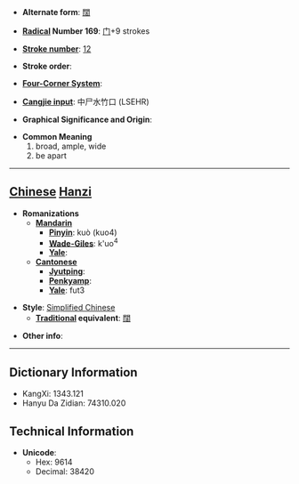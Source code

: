 * '''Alternate form''': [[闊]]

* '''[[Wiktionary:Chinese radical index| Radical]] Number 169''': [[Wiktionary:Chinese radical index 门|门]]+9 strokes

* '''[[Wiktionary:Chinese total strokes index|Stroke number]]''': [[Wiktionary:Chinese total strokes index 12|12]]

* '''Stroke order''': 

* '''[[Wiktionary:Chinese four corner index|Four-Corner System]]''': 

* '''[[Wiktionary:Chinese Cangjie index|Cangjie input]]''': 中尸水竹口 (LSEHR)

* '''Graphical Significance and Origin''': 

* '''Common Meaning'''
*#broad, ample, wide
*# be apart


----

== [[Chinese]] [[Hanzi]] ==

* '''Romanizations'''
** '''[[Mandarin]]'''
*** '''[[Pinyin]]''': kuò (kuo4)
*** '''[[Wade-Giles]]''': k'uo<sup>4</sup>
*** '''[[Yale]]''': 
** '''[[Cantonese]]'''
*** '''[[Jyutping]]''':
*** '''[[Penkyamp]]''': 
*** '''[[Yale]]''': fut3

* '''Style''': [[Simplified Chinese]] 
** '''[[Traditional Chinese|Traditional]] equivalent''': [[闊]]

* '''Other info''': 

----

== Dictionary Information ==

* KangXi: 1343.121
* Hanyu Da Zidian: 74310.020

== Technical Information ==

* '''Unicode''':
** Hex: 9614
** Decimal: 38420